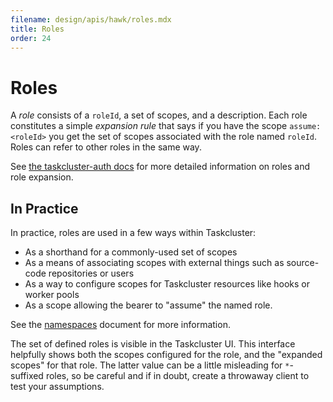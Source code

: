 ```yaml
---
filename: design/apis/hawk/roles.mdx
title: Roles
order: 24
---
```


# Roles

A _role_ consists of a `roleId`, a set of scopes, and a description. Each role
constitutes a simple _expansion rule_ that says if you have the scope
`assume:<roleId>` you get the set of scopes associated with the role named
`roleId`. Roles can refer to other roles in the same way.

See [the taskcluster-auth
docs](/docs/reference/platform/auth/roles) for more detailed
information on roles and role expansion.

## In Practice

In practice, roles are used in a few ways within Taskcluster:

 * As a shorthand for a commonly-used set of scopes
 * As a means of associating scopes with external things such as source-code repositories or users
 * As a way to configure scopes for Taskcluster resources like hooks or worker pools
 * As a scope allowing the bearer to "assume" the named role.

See the [namespaces](/docs/manual/using/namespaces) document for more information.

The set of defined roles is visible in the Taskcluster UI.  This interface
helpfully shows both the scopes configured for the role, and the "expanded
scopes" for that role. The latter value can be a little misleading for
`*`-suffixed roles, so be careful and if in doubt, create a throwaway client to
test your assumptions.
